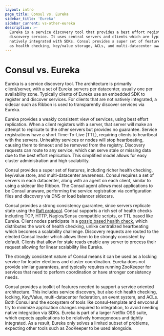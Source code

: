 ```yaml
---
layout: intro
page_title: Consul vs. Eureka
sidebar_title: 'Eureka'
sidebar_current: vs-other-eureka
description: >-
  Eureka is a service discovery tool that provides a best effort registry and
  discovery service. It uses central servers and clients which are typically
  natively integrated with SDKs. Consul provides a super set of features, such
  as health checking, key/value storage, ACLs, and multi-datacenter awareness.
---
```


# Consul vs. Eureka

Eureka is a service discovery tool. The architecture is primarily client/server,
with a set of Eureka servers per datacenter, usually one per availability zone.
Typically clients of Eureka use an embedded SDK to register and discover services.
For clients that are not natively integrated, a sidecar such as Ribbon is used
to transparently discover services via Eureka.

Eureka provides a weakly consistent view of services, using best effort replication.
When a client registers with a server, that server will make an attempt to replicate
to the other servers but provides no guarantee. Service registrations have a short
Time-To-Live (TTL), requiring clients to heartbeat with the servers. Unhealthy services
or nodes will stop heartbeating, causing them to timeout and be removed from the registry.
Discovery requests can route to any service, which can serve stale or missing data due to
the best effort replication. This simplified model allows for easy cluster administration
and high scalability.

Consul provides a super set of features, including richer health checking, key/value store,
and multi-datacenter awareness. Consul requires a set of servers in each datacenter, along
with an agent on each client, similar to using a sidecar like Ribbon. The Consul agent allows
most applications to be Consul unaware, performing the service registration via configuration
files and discovery via DNS or load balancer sidecars.

Consul provides a strong consistency guarantee, since servers replicate state using the
[Raft protocol](/docs/internals/consensus). Consul supports a rich set of health checks
including TCP, HTTP, Nagios/Sensu compatible scripts, or TTL based like Eureka. Client nodes
participate in a [gossip based health check](/docs/internals/gossip), which distributes
the work of health checking, unlike centralized heartbeating which becomes a scalability challenge.
Discovery requests are routed to the elected Consul leader which allows them to be strongly consistent
by default. Clients that allow for stale reads enable any server to process their request allowing
for linear scalability like Eureka.

The strongly consistent nature of Consul means it can be used as a locking service for leader
elections and cluster coordination. Eureka does not provide similar guarantees, and typically
requires running ZooKeeper for services that need to perform coordination or have stronger
consistency needs.

Consul provides a toolkit of features needed to support a service oriented architecture.
This includes service discovery, but also rich health checking, locking, Key/Value, multi-datacenter
federation, an event system, and ACLs. Both Consul and the ecosystem of tools like consul-template
and envconsul try to minimize application changes required to integration, to avoid needing
native integration via SDKs. Eureka is part of a larger Netflix OSS suite, which expects applications
to be relatively homogeneous and tightly integrated. As a result, Eureka only solves a limited
subset of problems, expecting other tools such as ZooKeeper to be used alongside.
